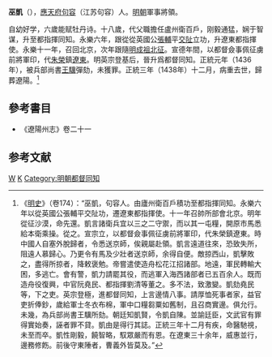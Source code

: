 '''巫凱'''（{{bd|||1438年}}），[[應天府|應天府]][[句容|句容]]（江苏句容）人。[[明朝|明朝]]軍事將領。

自幼好学，六歲能赋牡丹诗。十八歲，代父職擔任盧州衛百戶，刚毅通猛，娴于智谋，升至都指揮同知。永樂六年，跟從從英國公[[張輔|張輔]]平[[交阯|交阯]]立功，升遼東都指揮使。永樂十一年，召回北京，次年跟隨[[明成祖北征|明成祖北征]]。宣德年間，以都督僉事佩征虜前將軍印，代[[朱荣_(明朝将领)|朱榮]]鎮[[遼東|遼東]]。明英宗登基后，晉升爲都督同知。正統元年（1436年），被兵部尚書[[王驥|王驥]]彈劾，未獲罪。正統三年（1438年）十二月，病重去世，歸葬遼陽。<ref>《[[明史|明史]]》（卷174）：“巫凱，句容人。由廬州衛百戶積功至都指揮同知。永樂六年以從英國公張輔平交阯功，遷遼東都指揮使。十一年召帥所部會北京。明年從征沙漠，命先還。凱言諸衛兵宜以三之二守禦，而以其一屯糧，開原市馬悉給本衛乘操。從之。宣宗立，以都督僉事佩征虜前將軍印，代朱榮鎮遼東。時中國人自塞外脫歸者，令悉送京師，俟親屬赴領。凱言遠道往來，恐致失所，阻遠人慕歸心。乃更令有馬及少壯者送京師，余得自便。敵掠西山，凱擊敗之，盡得所掠者，降敕褒勉。帝嘗遣使造舟松花江招諸部。地遠，軍民轉輸大困，多逃亡。會有警，凱力請罷其役，而逃軍入海西諸部者已五百余人。既而造舟役復興，中官阮堯民、都指揮劉清等董之。多不法，致激變。凱劾堯民等，下之吏。英宗登極，進都督同知，上言邊情八事。請厚恤死事者家，益官吏折俸鈔，歲給軍士冬衣布棉，軍中口糧芻粟如舊制，且召商實邊。俱允行。未幾，為兵部尚書王驥所劾。朝廷知凱賢，令凱自陳。並諭廷臣，文武官有罪得實始奏，誣者罪不貸。凱由是得行其誌。正統三年十二月有疾，命醫馳視，未至而卒。凱性剛毅，饒智略，馭眾嚴而有恩。在遼東三十余年，威惠並行，邊務修飭。前後守東陲者，曹義外皆莫及。”</ref>

==參考書目==
*《遼陽州志》卷二十一

==参考文献==
{{wikisource|明史/卷174}}
<div class="references-small">
<references />
</div>

[[Category:明朝總兵官|W]]
[[Category:巫姓|K]]
[[Category:明朝都督同知|Category:明朝都督同知]]
